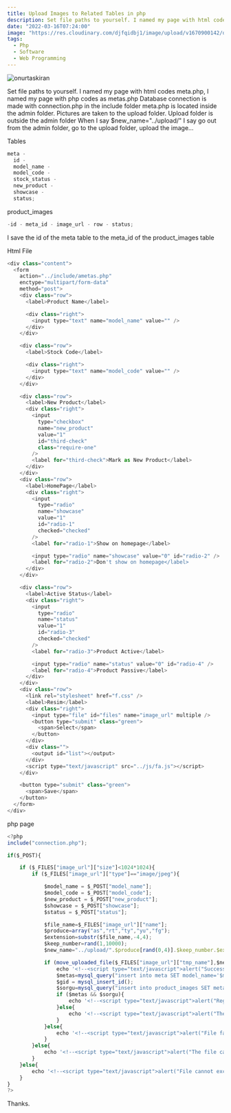 ```yaml
---
title: Upload Images to Related Tables in php
description: Set file paths to yourself. I named my page with html codes meta.php, I named my page with php codes as metas.
date: "2022-03-16T07:24:00"
image: "https://res.cloudinary.com/djfqidbj1/image/upload/v1670900142/qjbxk9tqncjwhihkvgvk.png"
tags:
  - Php
  - Software
  - Web Programming
---
```


<img
  className="w-full rounded-xl"
  src="https://res.cloudinary.com/djfqidbj1/image/upload/v1670900142/qjbxk9tqncjwhihkvgvk.png"
  alt="onurtaskiran"
/>

Set file paths to yourself. I named my page with html codes meta.php, I named my page with php codes as metas.php Database connection is made with connection.php in the include folder meta.php is located inside the admin folder. Pictures are taken to the upload folder. Upload folder is outside the admin folder When I say $new_name="../upload/" I say go out from the admin folder, go to the upload folder, upload the image...

Tables

```javascript
meta -
  id -
  model_name -
  model_code -
  stock_status -
  new_product -
  showcase -
  status;
```

product_images

```javascript
-id - meta_id - image_url - row - status;
```

I save the id of the meta table to the meta_id of the product_images table

Html File

```javascript
<div class="content">
  <form
    action="../include/ametas.php"
    enctype="multipart/form-data"
    method="post">
    <div class="row">
      <label>Product Name</label>

      <div class="right">
        <input type="text" name="model_name" value="" />
      </div>
    </div>

    <div class="row">
      <label>Stock Code</label>

      <div class="right">
        <input type="text" name="model_code" value="" />
      </div>
    </div>

    <div class="row">
      <label>New Product</label>
      <div class="right">
        <input
          type="checkbox"
          name="new_product"
          value="1"
          id="third-check"
          class="require-one"
        />
        <label for="third-check">Mark as New Product</label>
      </div>
    </div>
    <div class="row">
      <label>HomePage</label>
      <div class="right">
        <input
          type="radio"
          name="showcase"
          value="1"
          id="radio-1"
          checked="checked"
        />
        <label for="radio-1">Show on homepage</label>

        <input type="radio" name="showcase" value="0" id="radio-2" />
        <label for="radio-2">Don't show on homepage</label>
      </div>
    </div>

    <div class="row">
      <label>Active Status</label>
      <div class="right">
        <input
          type="radio"
          name="status"
          value="1"
          id="radio-3"
          checked="checked"
        />
        <label for="radio-3">Product Active</label>

        <input type="radio" name="status" value="0" id="radio-4" />
        <label for="radio-4">Product Passive</label>
      </div>
    </div>
    <div class="row">
      <link rel="stylesheet" href="f.css" />
      <label>Resim</label>
      <div class="right">
        <input type="file" id="files" name="image_url" multiple />
        <button type="submit" class="green">
          <span>Select</span>
        </button>
      </div>
      <div class="">
        <output id="list"></output>
      </div>
      <script type="text/javascript" src="../js/fa.js"></script>
    </div>

    <button type="submit" class="green">
      <span>Save</span>
    </button>
  </form>
</div>
```

php page

```javascript
<?php
include("connection.php");

if($_POST){

    if ($_FILES["image_url"]["size"]<1024*1024){
        if ($_FILES["image_url"]["type"]=="image/jpeg"){

            $model_name = $_POST["model_name"];
            $model_code = $_POST["model_code"];
            $new_product = $_POST["new_product"];
            $showcase = $_POST["showcase"];
            $status = $_POST["status"];

            $file_name=$_FILES["image_url"]["name"];
            $produce=array("as","rt","ty","yu","fg");
            $extension=substr($file_name,-4,4);
            $keep_number=rand(1,10000);
            $new_name="../upload/".$produce[rand(0,4)].$keep_number.$extension;

            if (move_uploaded_file($_FILES["image_url"]["tmp_name"],$new_name)){
                echo '<!--<script type="text/javascript">alert("Successfully uploaded"), window.location="../admin/meta.php";</script>-->';
                $metas=mysql_query("insert into meta SET model_name='$model_name',model_code = '$model_code',new_product='$new_product',showcase='$showcase',status='$status'");
                $gid = mysql_insert_id();
                $sorgu=mysql_query("insert into product_images SET meta_id='$gid',image_url='$new_name'");
                if ($metas && $sorgu){
                    echo '<!--<script type="text/javascript">alert("Registration Successful"), window.location="../admin/meta.php";</script>-->';
                }else{
                    echo '<!--<script type="text/javascript">alert("There was a problem during registration"), window.location="../admin/meta.php";</script>-->';
                }
            }else{
                echo '<!--<script type="text/javascript">alert("File failed to upload"), window.location="../admin/meta.php";</script>-->';
            }
        }else{
            echo '<!--<script type="text/javascript">alert("The file can only be in jpeg format"), window.location="../admin/meta.php";</script>-->';
        }
    }else{
        echo '<!--<script type="text/javascript">alert("File cannot exceed 1mb"), window.location="../admin/meta.php";</script>-->';
    }
}
?>
```

Thanks.

